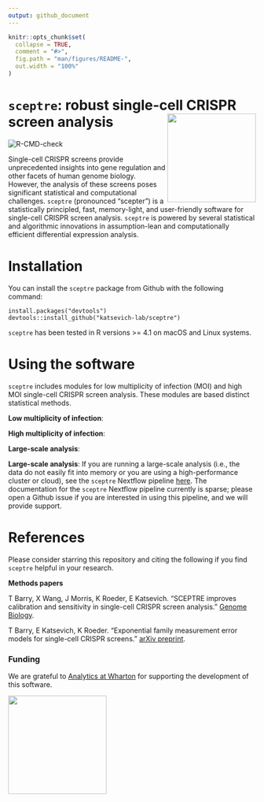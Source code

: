 ```yaml
---
output: github_document
---
```


<!-- README.md is generated from README.Rmd. Please edit that file -->

```r
knitr::opts_chunk$set(
  collapse = TRUE,
  comment = "#>",
  fig.path = "man/figures/README-",
  out.width = "100%"
)
```


# `sceptre`: robust single-cell CRISPR screen analysis <img src="man/figures/hex.jpg" align="right" alt="" width="180" />
<!-- badges: start -->
![R-CMD-check](https://github.com/scarlettcanny0629/sceptre/actions/workflows/R-CMD-check.yaml/badge.svg)
<!-- badges: end -->

Single-cell CRISPR screens provide unprecedented insights into gene regulation and other facets of human genome biology. However, the analysis of these screens poses significant statistical and computational challenges. `sceptre` (pronounced “scepter”) is a statistically principled, fast, memory-light, and user-friendly software for single-cell CRISPR screen analysis. `sceptre` is powered by several statistical and algorithmic innovations in assumption-lean and computationally efficient differential expression analysis. 

# Installation

You can install the `sceptre` package from Github with
the following command:

    install.packages("devtools")
    devtools::install_github("katsevich-lab/sceptre")

`sceptre` has been tested in R versions >= 4.1 on macOS and Linux systems.

# Using the software

`sceptre` includes modules for low multiplicity of infection (MOI) and high MOI single-cell CRISPR screen analysis. These modules are based distinct statistical methods.

**Low multiplicity of infection**: 

**High multiplicity of infection**: 

**Large-scale analysis**: 

**Large-scale analysis**: If you are running a large-scale analysis (i.e., the data do not easily fit into memory or you are using a high-performance cluster or cloud), see the `sceptre` Nextflow pipeline [here](https://github.com/timothy-barry/sceptre-pipeline). The documentation for the `sceptre` Nextflow pipeline currently is sparse; please open a Github issue if you are interested in using this pipeline, and we will provide support.

# References

Please consider starring this repository and citing the following if you find `sceptre` helpful in your research.

**Methods papers**

T Barry, X Wang, J Morris, K Roeder, E Katsevich.
"SCEPTRE improves calibration and sensitivity in single-cell CRISPR screen analysis." [Genome Biology](https://genomebiology.biomedcentral.com/articles/10.1186/s13059-021-02545-2).

T Barry, E Katsevich, K Roeder.
"Exponential family measurement error models for single-cell CRISPR screens." [arXiv preprint](
https://doi.org/10.48550/arXiv.2201.01879).

### Funding

We are grateful to [Analytics at
Wharton](https://analytics.wharton.upenn.edu/) for supporting the
development of this software.


<img src="man/figures/wharton_analytics.png" align="center" width="200" />
